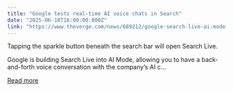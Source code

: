 ```yaml
---
title: "Google tests real-time AI voice chats in Search"
date: "2025-06-18T16:00:00.000Z"
link: "https://www.theverge.com/news/689212/google-search-live-ai-mode-test"
---
```


Tapping the sparkle button beneath the search bar will open Search Live.	

Google is building Search Live into AI Mode, allowing you to have a back-and-forth voice conversation with the company’s AI c...

[Read more](https://www.theverge.com/news/689212/google-search-live-ai-mode-test)
